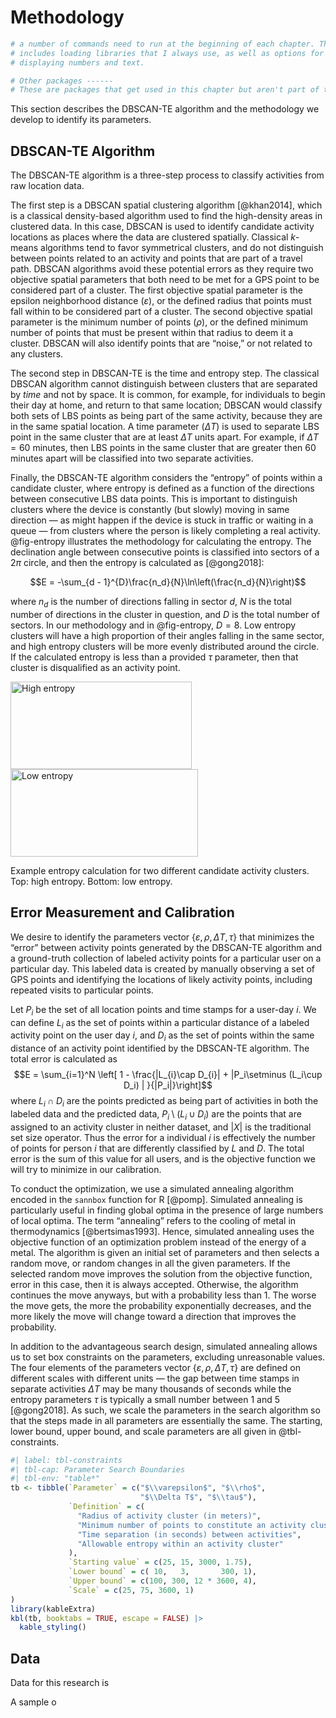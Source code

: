 # Methodology

```r
# a number of commands need to run at the beginning of each chapter. This
# includes loading libraries that I always use, as well as options for 
# displaying numbers and text.
```

```r
# Other packages ------
# These are packages that get used in this chapter but aren't part of the default set.

```


This section describes the DBSCAN-TE algorithm and the methodology we develop
to identify its parameters.

## DBSCAN-TE Algorithm
The DBSCAN-TE algorithm is a three-step process to classify activities
from raw location data. 

The first step is a DBSCAN spatial clustering algorithm [@khan2014], which is a classical
density-based algorithm used to find the high-density areas in clustered data.
In this case, DBSCAN is used to identify candidate activity locations as 
places where the data are clustered spatially.
Classical $k$-means algorithms tend to favor symmetrical clusters, and do not
distinguish between points related to an activity and points that are part of a
travel path.
DBSCAN algorithms avoid these potential errors as they require two objective
spatial parameters that both need to be met for a GPS point to be considered
part of a cluster. The first objective spatial parameter is the epsilon
neighborhood distance ($\varepsilon$), or the defined radius that points must
fall within to be considered part of a cluster. The second objective spatial
parameter is the minimum number of points ($\rho$), or the defined minimum
number of points that must be present within that radius to deem it a cluster.
DBSCAN will also identify points that are "noise," or not related to any clusters.


The second step in DBSCAN-TE is the time and entropy step. The classical DBSCAN
algorithm cannot distinguish between clusters that are separated by *time* and not
by space. It is common, for example, for individuals to begin their day at home, 
and return to that same location; DBSCAN would classify both sets of LBS points
as being part of the same activity, because they are in the same spatial location.
A time parameter ($\Delta T$) is used to separate LBS point in the same cluster that are
at least $\Delta T$ units apart. For example, if $\Delta T = 60$ minutes, then 
LBS points in the same cluster that are greater then 60 minutes apart will be
classified into two separate activities. 

Finally, the DBSCAN-TE algorithm considers the "entropy" of points within a
candidate cluster, where entropy is defined as a function of the directions between
consecutive LBS data points. This is important to distinguish clusters 
where the device is constantly (but slowly) moving in same direction --- as might 
happen if the device is stuck in traffic or waiting in a queue --- from clusters
where the person is likely completing a real activity. @fig-entropy illustrates 
the methodology for calculating the entropy.
The declination angle between consecutive points is classified into sectors
of a $2\pi$ circle, and then the entropy is calculated as   [@gong2018]:

$$E = -\sum_{d - 1}^{D}\frac{n_d}{N}\ln\left(\frac{n_d}{N}\right)$$

where $n_d$ is the number of directions falling in sector $d$, $N$ is the total
number of directions in the cluster in question, and $D$ is the total number of
sectors. In our methodology and in @fig-entropy, $D=8$. Low entropy clusters
 will have a high proportion of their
angles falling in the same sector, and high entropy clusters will be more evenly 
distributed around the circle. If the calculated entropy is less than a provided
$\tau$ parameter, then that cluster is disqualified as an activity point.

::: {#fig-entropy layout-row=2 }

![High entropy](img/entropy_high.png){#fig-entropy-high width=290 height=140}
![Low entropy](img/entropy_low.png){#fig-entropy-low width=300 height=140}

Example entropy calculation for two different candidate activity clusters. 
Top: high entropy. Bottom: low entropy.
:::


## Error Measurement and Calibration

We desire to identify the parameters vector $\{\varepsilon, \rho, \Delta T, \tau\}$
that minimizes the "error" between activity points generated by the DBSCAN-TE 
algorithm and a ground-truth collection of labeled activity points for a particular 
user on a particular day. This labeled data is created by manually observing a set
of GPS points and identifying the locations of likely activity points, including 
repeated visits to particular points. 

Let $P_i$ be the set of all location points and time stamps for a user-day $i$.
We can define $L_i$ as the set of points within a particular distance of a labeled
activity point on the user day $i$, and $D_i$ as the set of points within the same
distance of an activity point identified by the DBSCAN-TE algorithm. 
The total error is calculated as
$$E = \sum_{i=1}^N \left[ 1 - \frac{|L_{i}\cap D_{i}| + |P_i\setminus (L_i\cup D_i) | }{|P_i|}\right]$$
where $L_i\cap D_i$ are the points predicted as being part of activities in both
the labeled data and the predicted data, $P_i\setminus (L_i\cup D_i)$ are the 
points that are assigned to an activity cluster in neither dataset, and $|X|$ is 
the traditional set size operator. Thus the error for a individual $i$ is
effectively the number of points for person $i$ that are differently classified
by $L$ and $D$. The total error is the sum of this value for all users, and is the 
objective function we will try to minimize in our calibration. 

To conduct the optimization, we use a simulated annealing algorithm encoded in
the `sannbox` function for R [@pomp]. Simulated annealing is particularly useful
in finding global optima in the presence of large numbers of local optima. The
term “annealing” refers to the cooling of metal in thermodynamics [@bertsimas1993]. Hence,
simulated annealing uses the objective function of an optimization problem
instead of the energy of a metal. The algorithm is given an initial set of
parameters and then selects a random move, or random changes in all the given
parameters. If the selected random move improves the solution from the objective
function, error in this case, then it is always accepted. Otherwise, the
algorithm continues the move anyways, but with a probability less than 1. The
worse the move gets, the more the probability exponentially decreases, and the
more likely the move will change toward a direction that improves the
probability.

In addition to the advantageous search design, simulated annealing allows 
us to set box constraints on the parameters, excluding unreasonable values.
The four elements of the parameters vector 
$\{\varepsilon, \rho, \Delta T, \tau\}$ are defined on different scales with 
different units --- the gap between time stamps in separate activities 
$\Delta T$  may be many thousands of seconds while the entropy parameters $\tau$ is
typically a small number between 1 and 5 [@gong2018]. As such, we scale the
parameters in the search algorithm so that the steps made in all parameters are
essentially the same. The starting, lower bound, upper bound, and scale
parameters are all given in @tbl-constraints. 

```r
#| label: tbl-constraints
#| tbl-cap: Parameter Search Boundaries
#| tbl-env: "table*"
tb <- tibble(`Parameter` = c("$\\varepsilon$", "$\\rho$", 
                             "$\\Delta T$", "$\\tau$"),
             `Definition` = c(
               "Radius of activity cluster (in meters)",
               "Minimum number of points to constitute an activity cluster",
               "Time separation (in seconds) between activities",
               "Allowable entropy within an activity cluster"
             ),
             `Starting value` = c(25, 15, 3000, 1.75),
             `Lower bound` = c( 10,   3,       300, 1),
             `Upper bound` = c(100, 300, 12 * 3600, 4),
             `Scale` = c(25, 75, 3600, 1)
) 
library(kableExtra)
kbl(tb, booktabs = TRUE, escape = FALSE) |> 
  kable_styling()
```




## Data 
Data for this research is 

A sample o


